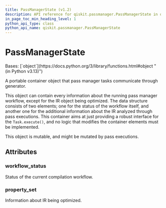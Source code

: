 ```yaml
---
title: PassManagerState (v1.2)
description: API reference for qiskit.passmanager.PassManagerState in qiskit v1.2
in_page_toc_min_heading_level: 1
python_api_type: class
python_api_name: qiskit.passmanager.PassManagerState
---
```


# PassManagerState

<Class id="qiskit.passmanager.PassManagerState" isDedicatedPage={true} github="https://github.com/Qiskit/qiskit/tree/stable/1.2/qiskit/passmanager/compilation_status.py#L55-L74" signature="qiskit.passmanager.PassManagerState(workflow_status, property_set)" modifiers="class">
  Bases: [`object`](https://docs.python.org/3/library/functions.html#object "(in Python v3.13)")

  A portable container object that pass manager tasks communicate through generator.

  This object can contain every information about the running pass manager workflow, except for the IR object being optimized. The data structure consists of two elements; one for the status of the workflow itself, and another one for the additional information about the IR analyzed through pass executions. This container aims at just providing a robust interface for the `Task.execute()`, and no logic that modifies the container elements must be implemented.

  This object is mutable, and might be mutated by pass executions.

  ## Attributes

  ### workflow\_status

  <Attribute id="qiskit.passmanager.PassManagerState.workflow_status" attributeTypeHint="WorkflowStatus">
    Status of the current compilation workflow.
  </Attribute>

  ### property\_set

  <Attribute id="qiskit.passmanager.PassManagerState.property_set" attributeTypeHint="PropertySet">
    Information about IR being optimized.
  </Attribute>
</Class>

